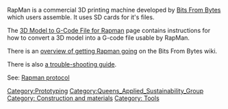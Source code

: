 {{QASpage}}

RapMan is a commercial 3D printing machine developed by [http://bitsfrombytes.com/ Bits From Bytes] which users assemble. It uses SD cards for it's files.

The [[3D Model to G-Code File for Rapman]] page contains instructions for how to convert a 3D model into a G-code file usable by RapMan.

There is an [http://www.bitsfrombytes.com/wiki/index.php?title=Rapman_v3.1_building_and_getting_started_overview overview of getting Rapman going] on the Bits From Bytes wiki.

There is also [http://www.bitsfrombytes.com/wiki/index.php?title=Troubleshooting a trouble-shooting guide].

See: [[Rapman protocol]]

[[Category:Prototyping]]
[[Category:Queens_Applied_Sustainability_Group]]
[[Category: Construction and materials]]
[[Category: Tools]]